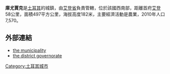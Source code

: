 '''庫尤賈克'''是[[土耳其|土耳其]]的城鎮，由[[艾登省|艾登省]]負責管轄，位於該國西南部，距離首府[[艾登_(土耳其)|艾登]]58公里，面積497平方公里，海拔高度182米，主要經濟活動是農業，2010年人口7,570。

==外部連結==
* [https://web.archive.org/web/20080105092257/http://www.kuyucak.bel.tr/ the municipality]
* [http://www.kuyucak.gov.tr the district governorate] {{Wayback|url=http://www.kuyucak.gov.tr/ |date=20220614141410 }}
{{coord|37.9153|28.4592|type:city|display=title}}

{{Turkey-geo-stub}}
[[Category:土耳其城市|Category:土耳其城市]]